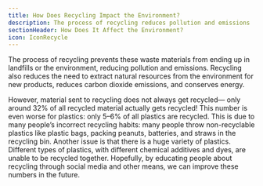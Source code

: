 ```yaml
---
title: How Does Recycling Impact the Environment?
description: The process of recycling reduces pollution and emissions
sectionHeader: How Does It Affect the Environment?
icon: IconRecycle
---
```


The process of recycling prevents these waste materials from ending up in landfills or the environment, reducing pollution and emissions.
Recycling also reduces the need to extract natural resources from the environment for new products, reduces carbon dioxide emissions, and conserves energy.

However, material sent to recycling does not always get recycled—
only around 32% of all recycled material actually gets recycled!
This number is even worse for plastics: only 5–6% of all plastics are recycled.
This is due to many people’s incorrect recycling habits:
many people throw non-recyclable plastics like plastic bags, packing peanuts, batteries, and straws in the recycling bin.
Another issue is that there is a huge variety of plastics.
Different types of plastics, with different chemical additives and dyes, are unable to be recycled together.
Hopefully, by educating people about recycling through social media and other means,
we can improve these numbers in the future.
